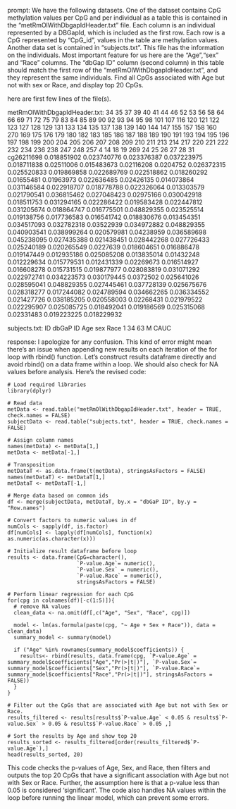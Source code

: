 prompt:
We have the following datasets. One of the dataset contains CpG methylation values per CpG and per individual as a table this is contained in the “metRmOlWithDbgapIdHeader.txt” file. Each column is an individual represented by a DBGapId, which is included as the first row. Each row is a CpG represented by "CpG_id", values in the table are methylation values. Another data set is contained in “subjects.txt”. This file has the information on the individuals. Most important feature for us here are the "Age","sex" and "Race" columns. The "dbGap ID" column (second column) in this table should match the first row of the "metRmOlWithDbgapIdHeader.txt", and they represent the same individuals. Find all CpGs associated with Age but not with sex or Race, and display top 20 CpGs.

here are first few lines of the file(s).

metRmOlWithDbgapIdHeader.txt:
	34	35	37	39	40	41	44	46	52	53	56	58	64	66	69	71	72	75	79	83	84	85	89	90	92	93	94	95	98	101	107	116	120	121	122	123	127	128	129	131	133	134	135	137	138	139	140	144	147	155	157	158	160	270	169	175	176	179	180	182	183	185	186	187	188	189	190	191	193	194	195	196	197	198	199	200	204	205	206	207	208	209	210	211	213	214	217	220	221	222	232	234	236	238	247	248	257	4	14	18	19	269	24	25	26	27	28	31
cg26211698	0.018851902	0.023740776	0.023376387	0.037223975	0.018711838	0.02511006	0.015483673	0.02116208	0.0204752	0.026372315	0.025520833	0.019869858	0.022689769	0.022518862	0.018260292	0.01655481	0.01963973	0.022636485	0.02426135	0.014073864	0.031146584	0.022918707	0.018778788	0.022326064	0.013303579	0.021790541	0.036815462	0.027048423	0.02975166	0.030042918	0.018511753	0.031294165	0.022286422	0.019583428	0.022447812	0.031205674	0.018864747	0.016775501	0.048829355	0.023525514	0.019138756	0.017736583	0.016541742	0.018830676	0.013454351	0.034517093	0.032782318	0.03522939	0.034972882	0.048829355	0.040903541	0.038999264	0.020579981	0.04238959	0.036589698	0.045238095	0.027435388	0.021438451	0.028442268	0.027726433	0.025240189	0.020265549	0.0227639	0.018604651	0.016886478	0.019147449	0.012935186	0.025085208	0.013835014	0.01432248	0.012229634	0.015779531	0.012431339	0.02269673	0.016514927	0.016608278	0.015731515	0.019877977	0.028083819	0.031071292	0.022972741	0.034223573	0.030179445	0.0372502	0.025641026	0.028595041	0.048829355	0.027445461	0.037728139	0.025675676	0.028318277	0.017244082	0.024789594	0.034662265	0.036334552	0.021427726	0.038185205	0.020558003	0.02268431	0.021979522	0.022295907	0.025085725	0.018492041	0.019186569	0.025315068	0.02331483	0.019223225	0.018229932


subjects.txt:
ID	dbGaP ID	Age	sex	Race
1	34	63	M	CAUC


response:
I apologize for any confusion. This kind of error might mean there's an issue when appending new results on each iteration of the for loop with rbind() function. Let's construct results dataframe directly and avoid rbind() on a data frame within a loop. We should also check for NA values before analysis. Here's the revised code:

```
# Load required libraries
library(dplyr)

# Read data
metData <- read.table("metRmOlWithDbgapIdHeader.txt", header = TRUE, check.names = FALSE)
subjectData <- read.table("subjects.txt", header = TRUE, check.names = FALSE)

# Assign column names 
names(metData) <- metData[1,]
metData <- metData[-1,]

# Transposition
metDataT <- as.data.frame(t(metData), stringsAsFactors = FALSE)
names(metDataT) <- metDataT[1,]
metDataT <- metDataT[-1,]

# Merge data based on common ids
df <- merge(subjectData, metDataT, by.x = "dbGaP ID", by.y = "Row.names")

# Convert factors to numeric values in df
numCols <- sapply(df, is.factor)
df[numCols] <- lapply(df[numCols], function(x) as.numeric(as.character(x)))

# Initialize result dataframe before loop
results <- data.frame(CpG=character(), 
                      `P-value.Age`= numeric(), 
                      `P-value.Sex` = numeric(), 
                      `P-value.Race` = numeric(), 
                      stringsAsFactors = FALSE)

# Perform linear regression for each CpG
for(cpg in colnames(df)[-c(1:5)]){
  # remove NA values
  clean_data <- na.omit(df[,c("Age", "Sex", "Race", cpg)])
  
  model <- lm(as.formula(paste(cpg, "~ Age + Sex + Race")), data = clean_data)
  summary_model <- summary(model)
  
  if ("Age" %in% rownames(summary_model$coefficients)) {
    results<- rbind(results, data.frame(cpg, `P-value.Age` = summary_model$coefficients["Age","Pr(>|t|)"], `P-value.Sex`= summary_model$coefficients["Sex","Pr(>|t|)"], `P-value.Race`= summary_model$coefficients["Race","Pr(>|t|)"], stringsAsFactors = FALSE))
  }
}

# Filter out the CpGs that are associated with Age but not with Sex or Race.
results_filtered <- results[results$`P-value.Age` < 0.05 & results$`P-value.Sex` > 0.05 & results$`P-value.Race` > 0.05 ,]

# Sort the results by Age and show top 20
results_sorted <- results_filtered[order(results_filtered$`P-value.Age`),]
head(results_sorted, 20)
```

This code checks the p-values of Age, Sex, and Race, then filters and outputs the top 20 CpGs that have a significant association with Age but not with Sex or Race. Further, the assumption here is that a p-value less than 0.05 is considered 'significant'. The code also handles NA values within the loop before running the linear model, which can prevent some errors.

